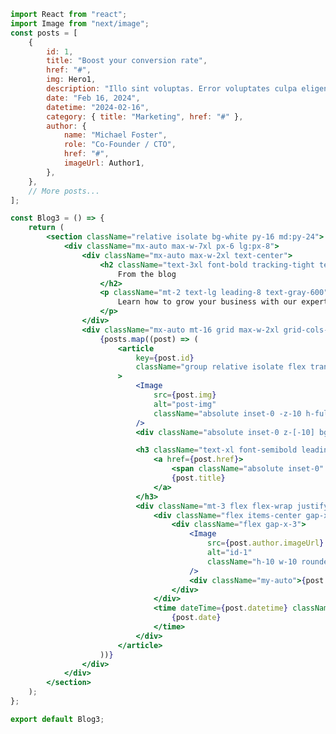 ```jsx
import React from "react";
import Image from "next/image";
const posts = [
    {
        id: 1,
        title: "Boost your conversion rate",
        href: "#",
        img: Hero1,
        description: "Illo sint voluptas. Error voluptates culpa eligendi. Hic vel totam vitae illo. Non aliquid explicabo necessitatibus unde. Sed exercitationem placeat consectetur nulla deserunt vel. Iusto corrupti dicta.",
        date: "Feb 16, 2024",
        datetime: "2024-02-16",
        category: { title: "Marketing", href: "#" },
        author: {
            name: "Michael Foster",
            role: "Co-Founder / CTO",
            href: "#",
            imageUrl: Author1,
        },
    },
    // More posts...
];

const Blog3 = () => {
    return (
        <section className="relative isolate bg-white py-16 md:py-24">
            <div className="mx-auto max-w-7xl px-6 lg:px-8">
                <div className="mx-auto max-w-2xl text-center">
                    <h2 className="text-3xl font-bold tracking-tight text-gray-900 sm:text-4xl">
                        From the blog
                    </h2>
                    <p className="mt-2 text-lg leading-8 text-gray-600">
                        Learn how to grow your business with our expert advice.
                    </p>
                </div>
                <div className="mx-auto mt-16 grid max-w-2xl grid-cols-1 gap-x-8 gap-y-20 px-10 lg:mx-0 lg:max-w-none lg:grid-cols-3">
                    {posts.map((post) => (
                        <article
                            key={post.id}
                            className="group relative isolate flex transform flex-col justify-between overflow-hidden rounded-2xl px-6 pb-4 pt-80 sm:pt-48 lg:pt-[22rem]"
                        >
                            <Image
                                src={post.img}
                                alt="post-img"
                                className="absolute inset-0 -z-10 h-full w-full object-cover duration-300 ease-in-out hover:scale-105 group-hover:scale-110 "
                            />
                            <div className="absolute inset-0 z-[-10] bg-gradient-to-t from-black/70"></div>

                            <h3 className="text-xl font-semibold leading-6 text-white">
                                <a href={post.href}>
                                    <span className="absolute inset-0" />
                                    {post.title}
                                </a>
                            </h3>
                            <div className="mt-3 flex flex-wrap justify-between gap-x-4 gap-y-1 overflow-hidden text-sm leading-6 text-gray-300">
                                <div className="flex items-center gap-x-4">
                                    <div className="flex gap-x-3">
                                        <Image
                                            src={post.author.imageUrl}
                                            alt="id-1"
                                            className="h-10 w-10 rounded-full bg-gray-50 object-cover"
                                        />
                                        <div className="my-auto">{post.author.name}</div>
                                    </div>
                                </div>
                                <time dateTime={post.datetime} className="my-auto">
                                    {post.date}
                                </time>
                            </div>
                        </article>
                    ))}
                </div>
            </div>
        </section>
    );
};

export default Blog3;
```